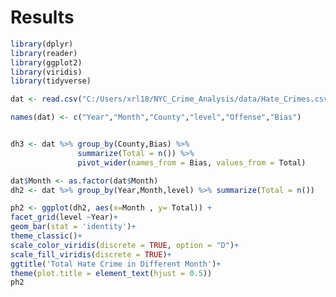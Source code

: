 # Results
```r
library(dplyr)
library(reader)
library(ggplot2)
library(viridis)
library(tidyverse)
```

```r
dat <- read.csv("C:/Users/xrl18/NYC_Crime_Analysis/data/Hate_Crimes.csv")

names(dat) <- c("Year","Month","County","level","Offense","Bias")


dh3 <- dat %>% group_by(County,Bias) %>% 
               summarize(Total = n()) %>%
               pivot_wider(names_from = Bias, values_from = Total)

dat$Month <- as.factor(dat$Month)
dh2 <- dat %>% group_by(Year,Month,level) %>% summarize(Total = n())

ph2 <- ggplot(dh2, aes(x=Month , y= Total)) +
facet_grid(level ~Year)+
geom_bar(stat = 'identity')+
theme_classic()+
scale_color_viridis(discrete = TRUE, option = "D")+
scale_fill_viridis(discrete = TRUE)+
ggtitle('Total Hate Crime in Different Month')+
theme(plot.title = element_text(hjust = 0.5))
ph2
```